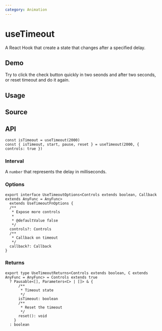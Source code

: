 ```yaml
---
category: Animation
---
```


# useTimeout


<HooksType category={frontmatter.category} pausable />

A React Hook that create a state that changes after a specified delay.

## Demo

Try to click the check button quickly in two seonds and after two seconds, or reset timeout and do it again.


<App />

## Usage



## Source


<Source />

## API

```tsx
const isTimeout = useTimeout(2000)
const { isTimeout, start, pause, reset } = useTimeout(2000, { controls: true })
```

### Interval

A `number` that represents the delay in milliseconds.

### Options

```tsx
export interface UseTimeoutOptions<Controls extends boolean, Callback extends AnyFunc = AnyFunc>
  extends UseTimeoutFnOptions {
  /**
   * Expose more controls
   *
   * @defaultValue false
   */
  controls?: Controls
  /**
   * Callback on timeout
   */
  callback?: Callback
}
```

### Returns

```tsx
export type UseTimeoutReturns<Controls extends boolean, C extends AnyFunc = AnyFunc> = Controls extends true
  ? Pausable<[], Parameters<C> | []> & {
      /**
       * Timeout state
       */
      isTimeout: boolean
      /**
       * Reset the timeout
       */
      reset(): void
    }
  : boolean
```
